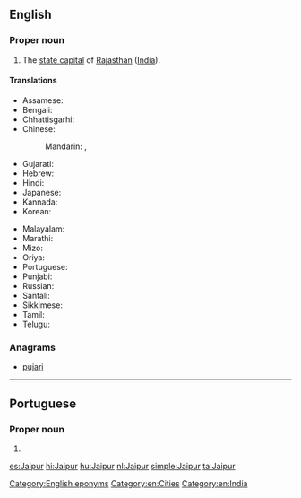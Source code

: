 ==English==
{{wikipedia}}

===Proper noun===
{{en-proper noun}}

# The [[state capital]] of [[Rajasthan]] ([[India]]).

====Translations====
{{trans-top|capital of Rajasthan, India}}
* Assamese: {{t-needed|as}}
* Bengali: {{t|bn|জয়পুর|sc=Beng}}
* Chhattisgarhi: {{t-needed|hne}}
* Chinese:
*: Mandarin: {{t|cmn|齋浦爾|sc=Hani}}, {{t|cmn|斋浦尔|tr=Zhāipǔ'ěr|sc=Hani}}
* Gujarati: {{t|gu|જયપુર|sc=Gujr}}
* Hebrew: {{t|he|ג'איפור}}
* Hindi: {{t+|hi|जयपुर|tr=jaypur}}
* Japanese: {{t|ja|ジャイプル|tr=Jaipuru}}
* Kannada: {{t-needed|kn}}
* Korean: {{t|ko|자이푸르|tr=Jaipureu|sc=Hang}}
{{trans-mid}}
* Malayalam: {{t|ml|ജയ്‌പൂർ|sc=Mlym}}
* Marathi: {{t|mr|जयपूर|sc=Deva}}
* Mizo: {{t-needed|lus}}
* Oriya: {{t+|or|ଜୟପୁର|sc=Orya}}
* Portuguese: {{t|pt|Jaipur|f}}
* Punjabi: {{t|pa|ਜੈਪੁਰ|m|tr=jaypur|sc=Guru}}
* Russian: {{t|ru|Джайпу́р|m}}
* Santali: {{t-needed|sat}}
* Sikkimese: {{t-needed|sip}}
* Tamil: {{t|ta|செய்ப்பூர்|tr=Ceyppūr|sc=Taml}}
* Telugu: {{t|te|జైపూర్|sc=Tel}}
{{trans-bottom}}

===Anagrams===
* [[pujari#English|pujari]]

[[Category:English eponyms]]
[[Category:en:Cities]]
[[Category:en:India]]

----

==Portuguese==

===Proper noun===
{{pt-proper noun|f}}

# {{place|pt|city/state capital|s/Rajasthan|c/India|t1=Jaipur}}

[[es:Jaipur]]
[[hi:Jaipur]]
[[hu:Jaipur]]
[[nl:Jaipur]]
[[simple:Jaipur]]
[[ta:Jaipur]]